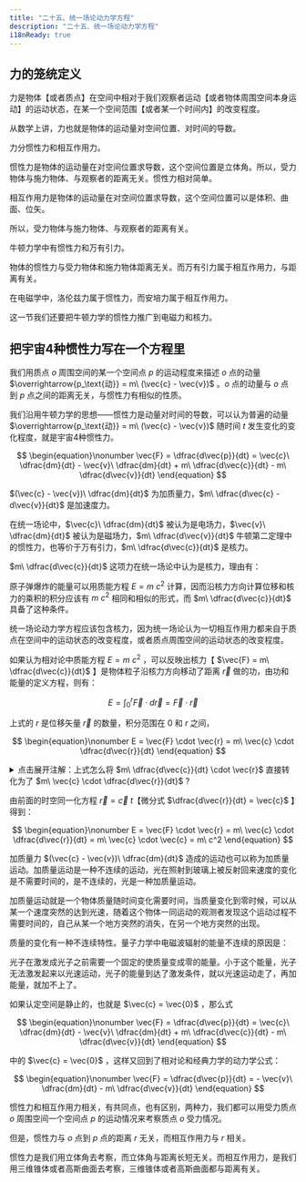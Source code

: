 ```yaml
---
title: "二十五、统一场论动力学方程"
description: "二十五、统一场论动力学方程"
i18nReady: true
---
```



## 力的笼统定义

力是物体【或者质点】在空间中相对于我们观察者运动【或者物体周围空间本身运动】的运动状态，在某一个空间范围【或者某一个时间内】的改变程度。

从数学上讲，力也就是物体的运动量对空间位置、对时间的导数。

力分惯性力和相互作用力。

惯性力是物体的运动量在对空间位置求导数，这个空间位置是立体角。所以，受力物体与施力物体、与观察者的距离无关。惯性力相对简单。

相互作用力是物体的运动量在对空间位置求导数，这个空间位置可以是体积、曲面、位矢。

所以，受力物体与施力物体、与观察者的距离有关。

牛顿力学中有惯性力和万有引力。

物体的惯性力与受力物体和施力物体距离无关。而万有引力属于相互作用力，与距离有关。

在电磁学中，洛伦兹力属于惯性力，而安培力属于相互作用力。

这一节我们还要把牛顿力学的惯性力推广到电磁力和核力。


## 把宇宙4种惯性力写在一个方程里

我们用质点 $o$ 周围空间的某一个空间点 $p$ 的运动程度来描述 $o$ 点的动量 $\overrightarrow{p_\text{动}} = m\ (\vec{c} - \vec{v})$ 。$o$ 点的动量与 $o$ 点到 $p$ 点之间的距离无关，与惯性力有相似的性质。

我们沿用牛顿力学的思想­——惯性力是动量对时间的导数，可以认为普遍的动量 $\overrightarrow{p_\text{动}} = m\ (\vec{c} - \vec{v})$ 随时间 $t$ 发生变化的变化程度，就是宇宙4种惯性力。

$$
\begin{equation}\nonumber
\vec{F} = \dfrac{d\vec{p}}{dt} = \vec{c}\ \dfrac{dm}{dt} - \vec{v}\ \dfrac{dm}{dt} + m\ \dfrac{d\vec{c}}{dt} - m\ \dfrac{d\vec{v}}{dt}
\end{equation}
$$

$(\vec{c} - \vec{v})\ \dfrac{dm}{dt}$ 为加质量力，$m\ \dfrac{d\vec{c} - d\vec{v}}{dt}$ 是加速度力。

在统一场论中，$\vec{c}\ \dfrac{dm}{dt}$ 被认为是电场力，$\vec{v}\ \dfrac{dm}{dt}$ 被认为是磁场力，$m\ \dfrac{d\vec{v}}{dt}$ 牛顿第二定理中的惯性力，也等价于万有引力，$m\ \dfrac{d\vec{c}}{dt}$ 是核力。

$m\ \dfrac{d\vec{c}}{dt}$ 这项力在统一场论中认为是核力，理由有：

原子弹爆炸的能量可以用质能方程 $E = m\ c^2$ 计算，因而沿核力方向计算位移和核力的乘积的积分应该有 $m\ c^2$ 相同和相似的形式，而 $m\ \dfrac{d\vec{c}}{dt}$ 具备了这种条件。

统一场论动力学方程应该包含核力，因为统一场论认为一切相互作用力都来自于质点在空间中的运动状态的改变程度，或者质点周围空间的运动状态的改变程度。

如果认为相对论中质能方程 $E = m\ c^2$ ，可以反映出核力【 $\vec{F} = m\ \dfrac{d\vec{c}}{dt}$ 】是物体粒子沿核力方向移动了距离 $\vec{r}$ 做的功，由功和能量的定义方程，则有：

$$
\begin{equation}\nonumber
E = \int_0^r \vec{F} \cdot d\vec{r} = \vec{F} \cdot \vec{r}
\end{equation}
$$

上式的 $r$ 是位移矢量 $\vec{r}$ 的数量，积分范围在 $0$ 和 $r$ 之间，

$$
\begin{equation}\nonumber
E = \vec{F} \cdot \vec{r} = m\ \vec{c} \cdot \dfrac{d\vec{r}}{dt}
\end{equation}
$$

<details>
  <summary class="custom-summary">点击展开注解：上式怎么将 $m\ \dfrac{d\vec{c}}{dt} \cdot \vec{r}$ 直接转化为了 $m\ \vec{c} \cdot \dfrac{d\vec{r}}{dt}$ ?</summary>
  <Aside title="注解">
    <a href="https://forum.unifiedfieldtheory.cn/questions/10010000000000157/10020000000000219?share=raindream" target="_blank" rel="noopener noreferrer">点击可前往原问题帖</a>

    根据 "张祥前统一场论1群" 中 "数学几何是物理" 的回答, 做如下整理:
    
    设 $c$ 为 $\vec{c}$ 的模, $\hat{c}$ 为 $\vec{c}$ 方向的单位向量; $r$ 为 $\vec{r}$ 的模, $\hat{r}$ 为 $\vec{r}$ 方向的单位向量.

    由于 $\dfrac{d\vec{c}}{dt} = \dfrac{d(c\ \hat{c})}{dt} = c\ \dfrac{d\hat{c}}{dt} + \hat{c}\ \dfrac{dc}{dt}$, 且 $\dfrac{dc}{dt} = 0$ (因为 $\vec{c}$ 的模不变, 只有方向变化), 因此 $\dfrac{d\vec{c}}{dt} = c\ \dfrac{d\hat{c}}{dt}$, 因此:
    $$
    \begin{equation}\nonumber
    E = \vec{F} \cdot \vec{r} = m\ \dfrac{d\vec{c}}{dt} \cdot \vec{r} = m\ c\ r\ \dfrac{d\hat{c}}{dt} \cdot \hat{r}
    \end{equation}
    $$
    由于 $\vec{c}$ 与 $\vec{r}$ 同向, 所以 $\hat{c} = \hat{r}$. 因此:
    $$
    \begin{equation}\nonumber
    E = m\ c\ r\ \dfrac{d\hat{c}}{dt} \cdot \hat{r} = m\ c\ r\ \dfrac{d\hat{r}}{dt} \cdot \hat{c} = m\ \vec{c}\ \cdot\ \dfrac{d\hat{r}}{dt}\ r
    \end{equation}
    $$
    但是, $\dfrac{d\vec{r}}{dt} = \dfrac{d(r\ \hat{r})}{dt} = r\ \dfrac{d\hat{r}}{dt} + \hat{r}\ \dfrac{dr}{dt}$, 因此, 必须规定 $\vec{r}$ 的大小不变, 只方向变化, 才能推出 $\dfrac{d\hat{r}}{dt}\ r = \dfrac{d\vec{r}}{dt}$, 从而进一步推出 $E = m\ \vec{c}\ \cdot\ \dfrac{d\vec{r}}{dt}$

    总而言之, 需要添加「 $\vec{r}$ 的大小不变, 只方向变化 」这个前提, $m\ \dfrac{d\vec{c}}{dt} \cdot \vec{r} = m\ \vec{c}\ \cdot\ \dfrac{d\vec{r}}{dt}$ 才能成立.

    <div style="text-align: right;">
      _由 **<a href="mailto:bzsgbq@163.com" target="_blank" rel="noopener noreferrer">RainDream</a>** 添加_
    </div>
  </Aside>
</details>

由前面的时空同一化方程 $\vec{r} = \vec{c}\ t$【微分式 $\dfrac{d\vec{r}}{dt} = \vec{c}$ 】得到：

$$
\begin{equation}\nonumber
E = \vec{F} \cdot \vec{r} = m\ \vec{c} \cdot \dfrac{d\vec{r}}{dt} = m\ \vec{c} \cdot \vec{c} = m\ c^2
\end{equation}
$$

加质量力 $(\vec{c} - \vec{v})\ \dfrac{dm}{dt}$ 造成的运动也可以称为加质量运动。加质量运动是一种不连续的运动，光在照射到玻璃上被反射回来速度的变化是不需要时间的，是不连续的，光是一种加质量运动。

加质量运动就是一个物体质量随时间变化需要时间，当质量变化到零时候，可以从某一个速度突然的达到光速，随着这个物体一同运动的观测者发现这个运动过程不需要时间的，自己从某一个地方突然的消失，在另一个地方突然的出现。

质量的变化有一种不连续特性。量子力学中电磁波辐射的能量不连续的原因是：

光子在激发成光子之前需要一个固定的使质量变成零的能量。小于这个能量，光子无法激发起来以光速运动，光子的能量到达了激发条件，就以光速运动走了，再加能量，就加不上了。

如果认定空间是静止的，也就是 $\vec{c} = \vec{0}$ ，那么式

$$
\begin{equation}\nonumber
\vec{F} = \dfrac{d\vec{p}}{dt} = \vec{c}\ \dfrac{dm}{dt} - \vec{v}\ \dfrac{dm}{dt} + m\ \dfrac{d\vec{c}}{dt} - m\ \dfrac{d\vec{v}}{dt}
\end{equation}
$$

中的 $\vec{c} = \vec{0}$ ，这样又回到了相对论和经典力学的动力学公式：

$$
\begin{equation}\nonumber
\vec{F} = \dfrac{d\vec{p}}{dt} = - \vec{v}\ \dfrac{dm}{dt} - m\ \dfrac{d\vec{v}}{dt}
\end{equation}
$$

惯性力和相互作用力相关，有共同点，也有区别，两种力，我们都可以用受力质点 $o$ 周围空间一个空间点 $p$ 的运动情况来考察质点 $o$ 受力情况。

但是，惯性力与 $o$ 点到 $p$ 点的距离 $r$ 无关，而相互作用力与 $r$ 相关。

惯性力是我们用立体角去考察，而立体角与距离长短无关。而相互作用力，是我们用三维锥体或者高斯曲面去考察，三维锥体或者高斯曲面都与距离有关。
